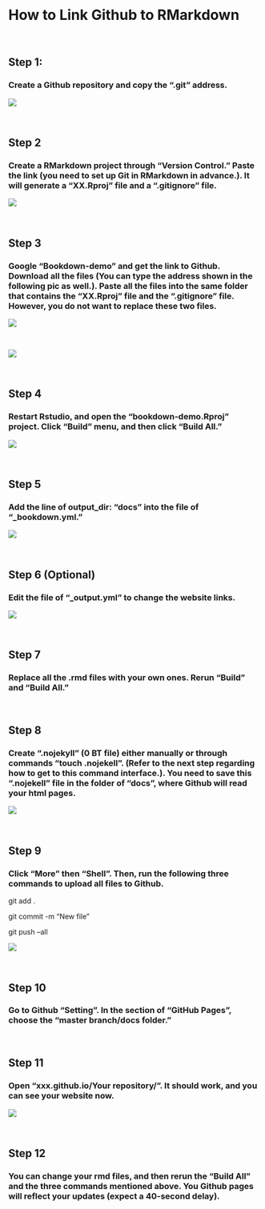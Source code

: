 <br/>

# How to Link Github to RMarkdown

<br/>

## Step 1: 

### Create a Github repository and copy the ".git" address.

![](pics/1.jpg) 

<br/>


## Step 2 

### Create a RMarkdown project through "Version Control." Paste the link (you need to set up Git in RMarkdown in advance.). It will generate a "XX.Rproj" file and a ".gitignore" file.

![](pics/2.jpg) 

<br/>

## Step 3

### Google "Bookdown-demo" and get the link to Github. Download all the files (You can type the address shown in the following pic as well.). Paste all the files into the same folder that contains the "XX.Rproj" file and the ".gitignore" file. However, you do not want to replace these two files. 

![](pics/3.jpg) 

<br/>

![](pics/4.jpg) 

<br/>

## Step 4

### Restart Rstudio, and open the "bookdown-demo.Rproj" project. Click "Build" menu, and then click "Build All."

![](pics/5.jpg)

<br/>

## Step 5

### Add the line of output_dir: "docs" into the file of "_bookdown.yml."

![](pics/6.jpg)

<br/>

## Step 6 (Optional)

### Edit the file of "_output.yml" to change the website links. 

![](pics/7.jpg)


<br/>

## Step 7

### Replace all the .rmd files with your own ones. Rerun "Build" and "Build All."

<br/>

## Step 8

### Create ".nojekyll" (0 BT file) either manually or through commands "touch .nojekell". (Refer to the next step regarding how to get to this command interface.). You need to save this ".nojekell" file in the folder of "docs", where Github will read your html pages.

![](pics/8.jpg)

<br/>

## Step 9

### Click "More" then "Shell". Then, run the following three commands to upload all files to Github.

git add .

git commit -m "New file"

git push --all

![](pics/9.jpg)

<br/>

## Step 10

### Go to Github "Setting". In the section of "GitHub Pages", choose the "master branch/docs folder."

<br/>

## Step 11

### Open "xxx.github.io/Your repository/". It should work, and you can see your website now.

![](pics/10.jpg)

<br/>

## Step 12

### You can change your rmd files, and then rerun the "Build All" and the three commands mentioned above. You Github pages will reflect your updates (expect a 40-second delay).
